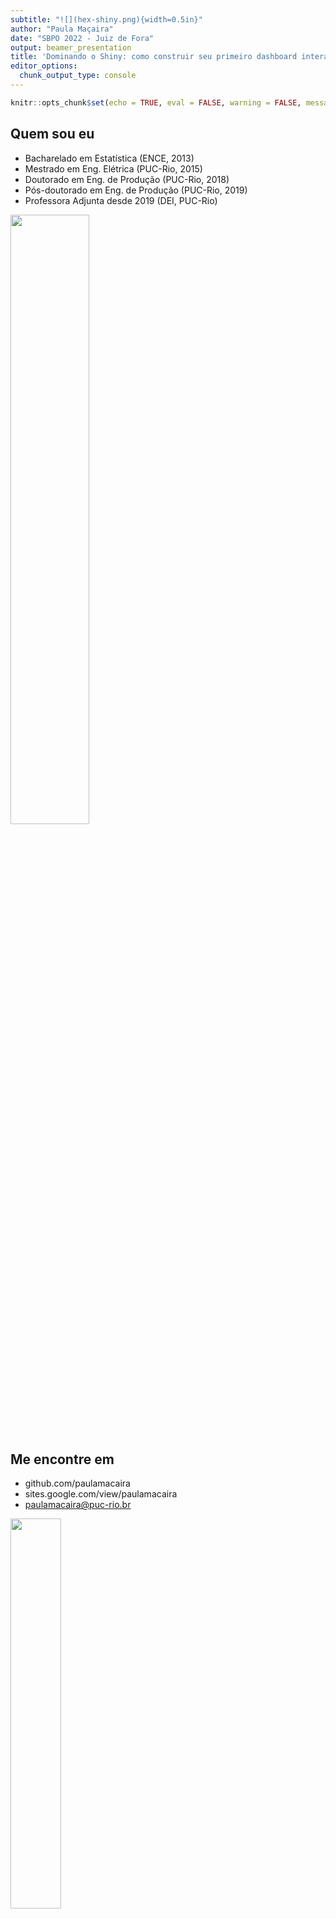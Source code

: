 ```yaml
---
subtitle: "![](hex-shiny.png){width=0.5in}"
author: "Paula Maçaira"
date: "SBPO 2022 - Juiz de Fora"
output: beamer_presentation
title: 'Dominando o Shiny: como construir seu primeiro dashboard interativo'
editor_options:
  chunk_output_type: console
---
```


```r
knitr::opts_chunk$set(echo = TRUE, eval = FALSE, warning = FALSE, message = FALSE)
```

## Quem sou eu

-   Bacharelado em Estatística (ENCE, 2013)
-   Mestrado em Eng. Elétrica (PUC-Rio, 2015)
-   Doutorado em Eng. de Produção (PUC-Rio, 2018)
-   Pós-doutorado em Eng. de Produção (PUC-Rio, 2019)
-   Professora Adjunta desde 2019 (DEI, PUC-Rio)

\flushright ![](Paula.png){width="50%"}

## Me encontre em

-   github.com/paulamacaira
-   sites.google.com/view/paulamacaira
-   [paulamacaira\@puc-rio.br](mailto:paulamacaira@puc-rio.br){.email}

\flushright ![](RedesSociais.png){width="40%"}

## Premissas

-   Presumo que você conheça minimamente a **linguagem R** e o meio ambiente **RStudio**

## Falaremos sobre...

1. estrutura básica de um Shiny App
2. fundamentos da programação reativa
3. entendendo o layout
4. pacotes plotly, dygraphs e leaflet
5. como publicar seu Shiny App

\center ![](Work.png){width="50%"}

## ...

![](LetsGo.png){width="100%"}

## O que é um Shiny App

- Shiny é um pacote R que permite criar facilmente aplicativos web interativos
- Esse pacote permite que você pegue seu trabalho em \texttt{R} e o exponha por meio de um navegador da web para que qualquer pessoa possa usá-lo de maneira simples e de graça
- No passado, criar aplicativos web era difícil para a maioria dos usuários de \texttt{R} porque precisava de um profundo conhecimento de tecnologias da web como HTML, CSS e JavaScript

## Vantagens de um Shiny App

- O Shiny tornou significativamente mais fácil para o programador de R criar aplicativos da web ao:

(i) fornecer um conjunto selecionado de funções de interface do usuário (UI para abreviar) que geram o HTML, CSS e JavaScript necessários para tarefas comuns, ou seja, você não precisa conhecer os detalhes de HTML/CSS/JavaScript se não quiser; 

(ii) apresentar a programação reativa que sempre que uma entrada muda atualiza todas as saídas relacionadas.

## Para o que um Shiny App é utilizado

- O Shiny é utilizado para uma variedade de finalidades, por exemplo:
  + para criar painéis que mostrem importantes indicadores de desempenho de alto nível, enquanto facilitam o detalhamento das métricas que precisam de mais investigação;
  + substituir centenas de páginas de PDFs por aplicativos interativos que permitem ao usuário saltar para a fatia exata dos resultados que lhe interessam;
  + comunicar modelos complexos a um público não técnico com visualizações informativas e análise de sensibilidade interativa;
  + fornecer análise de dados de autoatendimento para fluxos de trabalho comuns, substituindo solicitações de e-mail por um aplicativo Shiny que permite que as pessoas carreguem seus próprios dados e realizem análises padrão
  
## Mais possibilidades de um Shiny App

- Com o Shiny você consegue criar demonstrações interativas para ensinar estatística e conceitos de ciência de dados que permitem que os usuários ajustem as entradas e observem os efeitos posteriores dessas alterações em uma análise

Resumindo, o Shiny lhe dá a habilidade de passar alguns de seus superpoderes \texttt{R} para qualquer um que possa usar a web e não tenham qualquer habilidade de programação.

## Exibição de alguns Shiny Apps

https://shiny.rstudio.com/gallery/

## Seu primeiro Shiny App

- Se você ainda não instalou o Shiny, faça agora

```r
install.packages("shiny")
```

- Em seguida, carregue em sua sessão R atual

```r
library(shiny)
```

## Seu primeiro Shiny App

- Existem várias maneiras de criar um aplicativo Shiny
- O mais simples é criar um novo diretório para seu aplicativo e colocar um único arquivo chamado **app.R** nele
- Este arquivo **app.R** será usado para informar ao Shiny como seu aplicativo deve ser e como ele deve se comportar

Experimente criando um novo diretório e adicionando um arquivo **app.R** parecido com o seguinte

## Seu primeiro Shiny App

```r
library(shiny)

ui <- fluidPage(
  "Hello, world!"
)

server <- function(input, output, session){
}

shinyApp(ui, server)
```

## Seu primeiro Shiny App

Embora trivial, este é um aplicativo Shiny completo! 

- Observando atentamente o código acima, nosso **app.R** faz quatro coisas:

1. Ele chama **library(shiny)** para carregar o pacote shiny
2. Ele define a interface do usuário, a página da Web HTML com a qual os humanos interagem. Neste caso, é uma página contendo as palavras “Hello, world!”
3. Ele especifica o comportamento do nosso aplicativo definindo uma função de servidor. No momento, está vazio, então nosso aplicativo não faz nada, mas voltaremos para revisitar isso em breve
4. Ele executa **shinyApp(ui, server)** para construir e iniciar um aplicativo Shiny a partir da interface do usuário e do servidor

## Dica do RStudio

Existem duas maneiras convenientes de criar um novo aplicativo no RStudio:

- Crie um novo diretório e um arquivo **app.R** contendo um aplicativo básico em uma etapa clicando em **File | New Project** e, em seguida, selecionando **New Directory** e **Shiny Web Application**
- Se você já criou o arquivo **app.R**, pode adicionar rapidamente a estrutura básica do aplicativo digitando “shinyapp” e pressionando **Shift+Tab**

## Como rodar o app

Para rodar o app, clique em **RunApp**

\center![](RunApp.png){width="100%"}

## Verificando se você fez certo

Rode o **app.R** e verifique se você vê o mesmo aplicativo da Figura abaixo

\center![](RunApp1.png){width="100%"}

Parabéns! Você fez seu primeiro aplicativo Shiny.

## Workflow de um Shiny App

O workflow básico do desenvolvimento de aplicativos Shiny é:

- escrever algum código
- iniciar o aplicativo
- brincar com o aplicativo
- escrever mais código e repetir

Se você estiver usando o RStudio, nem precisa parar e reiniciar o aplicativo para ver suas alterações - você pode pressionar o botão **Reload App**.

## Adicionando controles UI

- Vamos adicionar algumas entradas e saídas à nossa UI para que nosso Shiny App não seja tão mínimo
- Inicialmente, vamos fazer um aplicativo muito simples que mostra todos os conjuntos de dados incluídos no pacote *datasets*

Substitua sua UI por este código:

```r
ui <- fluidPage(
  selectInput("dataset", label = "Dataset", 
              choices = ls("package:datasets")),
  verbatimTextOutput("summary"),
  tableOutput("table")
)
```

## Destrinchando o que fizemos

Este exemplo usa quatro novas funções:

- **fluidPage()** é uma função de layout que configura a estrutura visual básica da página. Existem muitas outras estruturas possíveis, sugiro olhar esse [material](https://mastering-shiny.org/action-layout.html#layout).
- **selectInput()** é um controle de entrada que permite que o usuário interaja com o aplicativo fornecendo um valor. Nesse caso, é uma caixa de seleção com o rótulo "Dataset" e permite que você escolha um dos conjuntos de dados incluídos no pacote *datasets*. Existem muitos outros tipos de entrada, sugiro olhar esse [material](https://mastering-shiny.org/basic-ui.html#inputs).
- **verbatimTextOutput()** e **tableOutput()** são controles de saída que informam ao Shiny onde colocar a saída. **verbatimTextOutput()** exibe código e **tableOutput()** exibe tabelas. Existem muitos outros tipos de saída, sugiro olhar esse [material](https://mastering-shiny.org/basic-ui.html#outputs)

## Funções de layout, entradas e saídas

Em suma, funções de layout, entradas e saídas têm usos diferentes, mas são fundamentalmente as mesmas nos bastidores: são apenas maneiras sofisticadas de gerar HTML e, se você chamar qualquer um deles fora de um aplicativo Shiny, verá um HTML impresso no console

Não tenha medo de bisbilhotar para ver como esses vários layouts e controles funcionam nos bastidores.

## Verificando o Shiny App

- Vá em frente e execute o **app.R** novamente
- Agora você verá uma página contendo uma caixa de seleção

\center![](RunApp2.png){width="50%"}

- Vemos apenas a entrada, não as duas saídas, porque ainda não dissemos ao Shiny como a entrada e as saídas estão relacionadas.

## Adicionando tipos de saída

- Agora, daremos vida às saídas definindo-as na função do servidor
- O Shiny usa programação reativa para tornar os aplicativos interativos
- Por enquanto, é suficiente saber que programação reativa envolve dizer ao Shiny como realizar um cálculo, não ordenar ao Shiny que realmente o faça
- Ou seja, diremos ao Shiny como preencher as saídas **verbatimTextOutput()** e **tableOutput()** no aplicativo de exemplo, fornecendo as “receitas” para essas saídas

## Adicionando tipos de saída

Substitua sua função de servidor vazia por esta:

```r
server <- function(input, output, session) {
  output$summary <- renderPrint({
    dataset <- get(input$dataset, "package:datasets")
    summary(dataset)
  })
  
  output$table <- renderTable({
    dataset <- get(input$dataset, "package:datasets")
    dataset
  })
}
```

## Destrinchando o que fizemos

- O lado esquerdo do operador de atribuição (<-), **output$ID**, indica que você está fornecendo a receita para a saída Shiny com esse ID
- O lado direito da atribuição usa uma função de renderização específica para agrupar algum código que você fornece
- Cada função **render{Type}** é projetada para produzir um tipo específico de saída (por exemplo, texto, tabelas e gráficos) e geralmente é combinada com uma função **{type}Output**
- Por exemplo, neste aplicativo, **renderPrint()** é emparelhado com **verbatimTextOutput()** para exibir um resumo estatístico com texto de largura fixa (verbatim), e **renderTable()** é emparelhado com **tableOutput()** para mostrar os dados de entrada em uma tabela

## Verificando o Shiny App

- Vá em frente e execute o **app.R** novamente e brinque, observando o que acontece com a saída quando você altera uma entrada
- A Figura abaixo mostra o que você deve ver ao abrir o aplicativo

\center![](RunApp3.png){width="70%"}

## Reduzindo a duplicação com expressões reativas

- Mesmo neste exemplo simples, temos algum código duplicado: a linha a seguir está presente em ambas as saídas.

```r
dataset <- get(input$dataset, "package:datasets")
```

- Em todo tipo de programação, é uma prática ruim ter código duplicado; pode ser um desperdício computacional e, mais importante, aumenta a dificuldade de manter ou depurar o código
- No script \texttt{R} tradicional, usamos duas técnicas para lidar com código duplicado: capturamos o valor usando uma variável ou capturamos a computação com uma função. Infelizmente, nenhuma dessas abordagens funciona aqui e precisamos de um novo mecanismo: expressões reativas

## Expressões reativas

- Você cria uma expressão reativa envolvendo um bloco de código em **reactive({...})** e atribuindo-o a uma variável, e usa uma expressão reativa chamando-a como uma função
- No entanto, enquanto parece que você está chamando uma função, uma expressão reativa tem uma diferença importante: ela só é executada na primeira vez que é chamada e depois armazena em cache seu resultado até que precise ser atualizado

## Usando expressões reativas

- Podemos atualizar nosso **server()** para usar expressões reativas\footnote{O aplicativo se comporta de forma idêntica, mas funciona com um pouco mais de eficiência porque só precisa recuperar o conjunto de dados uma vez, não duas}, conforme mostrado abaixo

```r
server <- function(input, output, session) {
  dataset <- reactive({
    get(input$dataset, "package:datasets")
  })

  output$summary <- renderPrint({
    summary(dataset())
  })
  
  output$table <- renderTable({
    dataset()
  })
}
```

## Resumo desta primeira parte

- Nesta primeira parte do curso, você criou um aplicativo simples - não é muito interessante ou útil, mas viu como é fácil construir um aplicativo da web usando seu conhecimento \texttt{R} existente
- Nos próximos momentos, você aprenderá mais sobre interfaces de usuário e programação reativa, os dois blocos básicos de construção do Shiny
- Agora é um ótimo momento para pegar uma cópia da folha de [dicas Shiny](https://www.rstudio.com/resources/cheatsheets/)
- Este é um ótimo recurso para ajudar a refrescar sua memória dos principais componentes de um aplicativo Shiny